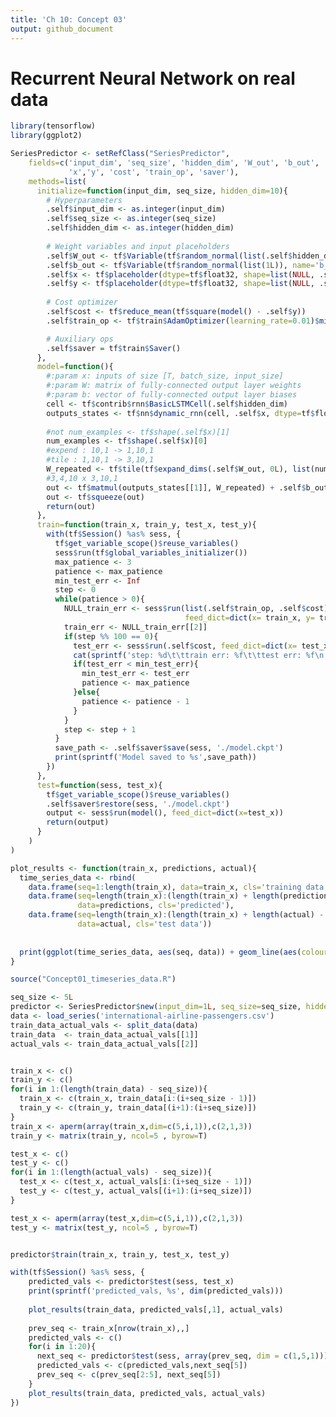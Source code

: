 ```yaml
---
title: 'Ch 10: Concept 03'
output: github_document
---
```


# Recurrent Neural Network on real data



```r
library(tensorflow)
library(ggplot2)

SeriesPredictor <- setRefClass("SeriesPredictor",
    fields=c('input_dim', 'seq_size', 'hidden_dim', 'W_out', 'b_out',
             'x','y', 'cost', 'train_op', 'saver'),
    methods=list(
      initialize=function(input_dim, seq_size, hidden_dim=10){
        # Hyperparameters
        .self$input_dim <- as.integer(input_dim)
        .self$seq_size <- as.integer(seq_size)
        .self$hidden_dim <- as.integer(hidden_dim)
        
        # Weight variables and input placeholders
        .self$W_out <- tf$Variable(tf$random_normal(list(.self$hidden_dim, 1L)), name='W_out')
        .self$b_out <- tf$Variable(tf$random_normal(list(1L)), name='b_out')
        .self$x <- tf$placeholder(dtype=tf$float32, shape=list(NULL, .self$seq_size, .self$input_dim ))
        .self$y <- tf$placeholder(dtype=tf$float32, shape=list(NULL, .self$seq_size))
        
        # Cost optimizer
        .self$cost <- tf$reduce_mean(tf$square(model() - .self$y))
        .self$train_op <- tf$train$AdamOptimizer(learning_rate=0.01)$minimize(.self$cost)

        # Auxiliary ops
        .self$saver = tf$train$Saver()
      },
      model=function(){
        #:param x: inputs of size [T, batch_size, input_size]
        #:param W: matrix of fully-connected output layer weights
        #:param b: vector of fully-connected output layer biases
        cell <- tf$contrib$rnn$BasicLSTMCell(.self$hidden_dim)
        outputs_states <- tf$nn$dynamic_rnn(cell, .self$x, dtype=tf$float32)
        
        #not num_examples <- tf$shape(.self$x)[1]
        num_examples <- tf$shape(.self$x)[0]
        #expend : 10,1 -> 1,10,1 
        #tile : 1,10,1 -> 3,10,1
        W_repeated <- tf$tile(tf$expand_dims(.self$W_out, 0L), list(num_examples, 1L, 1L)) 
        #3,4,10 x 3,10,1
        out <- tf$matmul(outputs_states[[1]], W_repeated) + .self$b_out
        out <- tf$squeeze(out)
        return(out)
      },
      train=function(train_x, train_y, test_x, test_y){
        with(tf$Session() %as% sess, {
          tf$get_variable_scope()$reuse_variables()
          sess$run(tf$global_variables_initializer())
          max_patience <- 3
          patience <- max_patience
          min_test_err <- Inf
          step <- 0
          while(patience > 0){
            NULL_train_err <- sess$run(list(.self$train_op, .self$cost), 
                                       feed_dict=dict(x= train_x, y= train_y))
            train_err <- NULL_train_err[[2]]
            if(step %% 100 == 0){
              test_err <- sess$run(.self$cost, feed_dict=dict(x= test_x, y= test_y))
              cat(sprintf('step: %d\t\ttrain err: %f\t\ttest err: %f\n',step, train_err, test_err))
              if(test_err < min_test_err){
                min_test_err <- test_err
                patience <- max_patience
              }else{
                patience <- patience - 1
              }
            }
            step <- step + 1
          }
          save_path <- .self$saver$save(sess, './model.ckpt')
          print(sprintf('Model saved to %s',save_path))
        })
      }, 
      test=function(sess, test_x){
        tf$get_variable_scope()$reuse_variables()
        .self$saver$restore(sess, './model.ckpt')
        output <- sess$run(model(), feed_dict=dict(x=test_x))
        return(output)
      }
    )
)
```

```r
plot_results <- function(train_x, predictions, actual){
  time_series_data <- rbind(
    data.frame(seq=1:length(train_x), data=train_x, cls='training data'),
    data.frame(seq=length(train_x):(length(train_x) + length(predictions) - 1),
               data=predictions, cls='predicted'),
    data.frame(seq=length(train_x):(length(train_x) + length(actual) - 1), 
               data=actual, cls='test data'))
  
  
  print(ggplot(time_series_data, aes(seq, data)) + geom_line(aes(colour=cls)))
}
```





```r
source("Concept01_timeseries_data.R")

seq_size <- 5L
predictor <- SeriesPredictor$new(input_dim=1L, seq_size=seq_size, hidden_dim=100L)
data <- load_series('international-airline-passengers.csv')
train_data_actual_vals <- split_data(data)
train_data  <- train_data_actual_vals[[1]]
actual_vals <- train_data_actual_vals[[2]]


train_x <- c()
train_y <- c()
for(i in 1:(length(train_data) - seq_size)){
  train_x <- c(train_x, train_data[i:(i+seq_size - 1)])
  train_y <- c(train_y, train_data[(i+1):(i+seq_size)])
}
train_x <- aperm(array(train_x,dim=c(5,i,1)),c(2,1,3))
train_y <- matrix(train_y, ncol=5 , byrow=T)

test_x <- c() 
test_y <- c()
for(i in 1:(length(actual_vals) - seq_size)){
  test_x <- c(test_x, actual_vals[i:(i+seq_size - 1)])
  test_y <- c(test_y, actual_vals[(i+1):(i+seq_size)])
}

test_x <- aperm(array(test_x,dim=c(5,i,1)),c(2,1,3))
test_y <- matrix(test_y, ncol=5 , byrow=T)


predictor$train(train_x, train_y, test_x, test_y)

with(tf$Session() %as% sess, {
    predicted_vals <- predictor$test(sess, test_x)
    print(sprintf('predicted_vals, %s', dim(predicted_vals)))
    
    plot_results(train_data, predicted_vals[,1], actual_vals)
    
    prev_seq <- train_x[nrow(train_x),,]
    predicted_vals <- c()
    for(i in 1:20){
      next_seq <- predictor$test(sess, array(prev_seq, dim = c(1,5,1)))
      predicted_vals <- c(predicted_vals,next_seq[5])
      prev_seq <- c(prev_seq[2:5], next_seq[5])
    }
    plot_results(train_data, predicted_vals, actual_vals)
})

```


